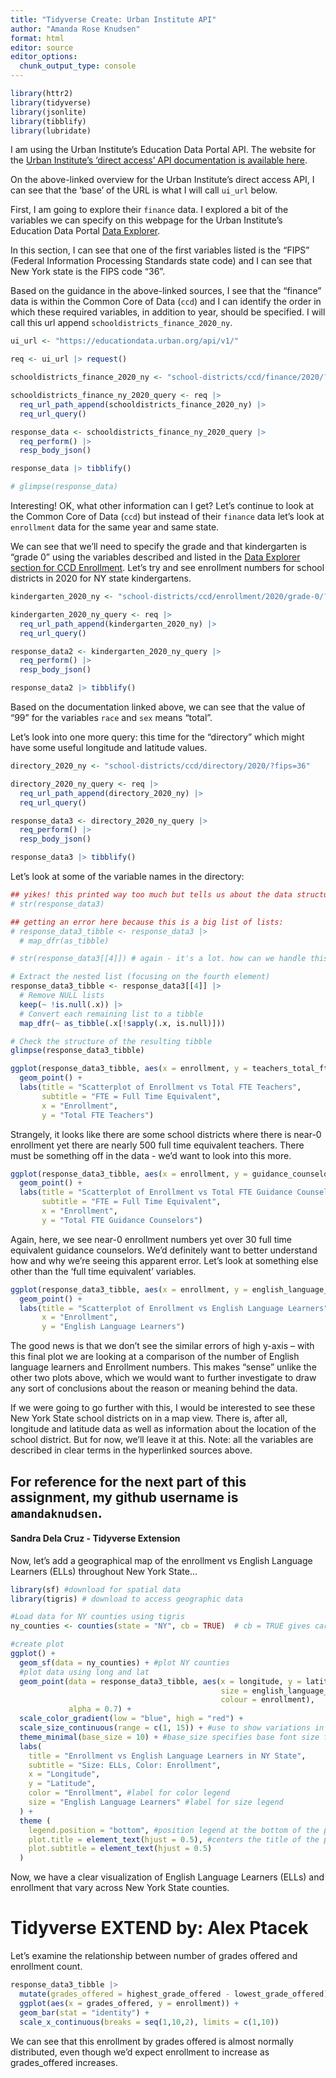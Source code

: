 ```yaml
---
title: "Tidyverse Create: Urban Institute API"
author: "Amanda Rose Knudsen"
format: html
editor: source
editor_options: 
  chunk_output_type: console
---
```


```r
library(httr2)
library(tidyverse)
library(jsonlite)
library(tibblify)
library(lubridate)
```

I am using the Urban Institute's Education Data Portal API. The website for the [Urban Institute's 'direct access' API documentation is available here](https://educationdata.urban.org/documentation/#direct_access).

On the above-linked overview for the Urban Institute's direct access API, I can see that the 'base' of the URL is what I will call `ui_url` below.

First, I am going to explore their `finance` data. I explored a bit of the variables we can specify on this webpage for the Urban Institute's Education Data Portal [Data Explorer](https://educationdata.urban.org/documentation/school-districts.html#ccd_finance).

In this section, I can see that one of the first variables listed is the "FIPS" (Federal Information Processing Standards state code) and I can see that New York state is the FIPS code "36".

Based on the guidance in the above-linked sources, I see that the "finance" data is within the Common Core of Data (`ccd`) and I can identify the order in which these required variables, in addition to year, should be specified. I will call this url append `schooldistricts_finance_2020_ny`.

```r
ui_url <- "https://educationdata.urban.org/api/v1/"

req <- ui_url |> request()

schooldistricts_finance_2020_ny <- "school-districts/ccd/finance/2020/?fips=36"

schooldistricts_finance_ny_2020_query <- req |>
  req_url_path_append(schooldistricts_finance_2020_ny) |>
  req_url_query()

response_data <- schooldistricts_finance_ny_2020_query |>
  req_perform() |>
  resp_body_json()

response_data |> tibblify() 

# glimpse(response_data)
```

Interesting! OK, what other information can I get? Let's continue to look at the Common Core of Data (`ccd`) but instead of their `finance` data let's look at `enrollment` data for the same year and same state.

We can see that we'll need to specify the grade and that kindergarten is "grade 0" using the variables described and listed in the [Data Explorer section for CCD Enrollment](https://educationdata.urban.org/documentation/school-districts.html#ccd-enrollment-by-grade). Let's try and see enrollment numbers for school districts in 2020 for NY state kindergartens.

```r
kindergarten_2020_ny <- "school-districts/ccd/enrollment/2020/grade-0/?fips=36"

kindergarten_2020_ny_query <- req |>
  req_url_path_append(kindergarten_2020_ny) |>
  req_url_query()

response_data2 <- kindergarten_2020_ny_query |>
  req_perform() |>
  resp_body_json()

response_data2 |> tibblify() 
```

Based on the documentation linked above, we can see that the value of "99" for the variables `race` and `sex` means "total".

Let's look into one more query: this time for the "directory" which might have some useful longitude and latitude values.

```r
directory_2020_ny <- "school-districts/ccd/directory/2020/?fips=36"

directory_2020_ny_query <- req |>
  req_url_path_append(directory_2020_ny) |>
  req_url_query()

response_data3 <- directory_2020_ny_query |>
  req_perform() |>
  resp_body_json()

response_data3 |> tibblify() 
```

Let's look at some of the variable names in the directory:

```r
## yikes! this printed way too much but tells us about the data structure:
# str(response_data3) 

## getting an error here because this is a big list of lists:
# response_data3_tibble <- response_data3 |> 
  # map_dfr(as_tibble) 

# str(response_data3[[4]]) # again - it's a lot. how can we handle this?

# Extract the nested list (focusing on the fourth element)
response_data3_tibble <- response_data3[[4]] |>
  # Remove NULL lists
  keep(~ !is.null(.x)) |> 
  # Convert each remaining list to a tibble
  map_dfr(~ as_tibble(.x[!sapply(.x, is.null)])) 

# Check the structure of the resulting tibble
glimpse(response_data3_tibble)
```

```r
ggplot(response_data3_tibble, aes(x = enrollment, y = teachers_total_fte)) +
  geom_point() +
  labs(title = "Scatterplot of Enrollment vs Total FTE Teachers",
       subtitle = "FTE = Full Time Equivalent",
       x = "Enrollment",
       y = "Total FTE Teachers")
```

Strangely, it looks like there are some school districts where there is near-0 enrollment yet there are nearly 500 full time equivalent teachers. There must be something off in the data - we'd want to look into this more.

```r
ggplot(response_data3_tibble, aes(x = enrollment, y = guidance_counselors_total_fte)) +
  geom_point() +
  labs(title = "Scatterplot of Enrollment vs Total FTE Guidance Counselors",
       subtitle = "FTE = Full Time Equivalent",
       x = "Enrollment",
       y = "Total FTE Guidance Counselors")
```

Again, here, we see near-0 enrollment numbers yet over 30 full time equivalent guidance counselors. We'd definitely want to better understand how and why we're seeing this apparent error. Let's look at something else other than the 'full time equivalent' variables.

```r
ggplot(response_data3_tibble, aes(x = enrollment, y = english_language_learners)) +
  geom_point() +
  labs(title = "Scatterplot of Enrollment vs English Language Learners",
       x = "Enrollment",
       y = "English Language Learners")
```

The good news is that we don't see the similar errors of high y-axis -- with this final plot we are looking at a comparison of the number of English language learners and Enrollment numbers. This makes "sense" unlike the other two plots above, which we would want to further investigate to draw any sort of conclusions about the reason or meaning behind the data.

If we were going to go further with this, I would be interested to see these New York State school districts on in a map view. There is, after all, longitude and latitude data as well as information about the location of the school district. But for now, we'll leave it at this. Note: all the variables are described in clear terms in the hyperlinked sources above.

## For reference for the next part of this assignment, my github username is `amandaknudsen`.

#### **Sandra Dela Cruz - Tidyverse Extension**

Now, let's add a geographical map of the enrollment vs English Language Learners (ELLs) throughout New York State...

```r
library(sf) #download for spatial data 
library(tigris) # download to access geographic data 

#Load data for NY counties using tigris 
ny_counties <- counties(state = "NY", cb = TRUE)  # cb = TRUE gives cartographic boundaries

#create plot
ggplot() +
  geom_sf(data = ny_counties) + #plot NY counties
  #plot data using long and lat
  geom_point(data = response_data3_tibble, aes(x = longitude, y = latitude, 
                                               size = english_language_learners, 
                                               colour = enrollment),
             alpha = 0.7) +
  scale_color_gradient(low = "blue", high = "red") +
  scale_size_continuous(range = c(1, 15)) + #use to show variations in a variable, in this case                                             #the English Language Learners
  theme_minimal(base_size = 10) + #base_size specifies base font size for elements
  labs(
    title = "Enrollment vs English Language Learners in NY State",
    subtitle = "Size: ELLs, Color: Enrollment",
    x = "Longitude",
    y = "Latitude",
    color = "Enrollment", #label for color legend
    size = "English Language Learners" #label for size legend
  ) +
  theme (
    legend.position = "bottom", #position legend at the bottom of the plot
    plot.title = element_text(hjust = 0.5), #centers the title of the plot horizontally
    plot.subtitle = element_text(hjust = 0.5)
  )
```

Now, we have a clear visualization of English Language Learners (ELLs) and enrollment that vary across New York State counties.


# Tidyverse EXTEND by: Alex Ptacek

Let's examine the relationship between number of grades offered and enrollment count.

```r
response_data3_tibble |> 
  mutate(grades_offered = highest_grade_offered - lowest_grade_offered) |> 
  ggplot(aes(x = grades_offered, y = enrollment)) +
  geom_bar(stat = "identity") +
  scale_x_continuous(breaks = seq(1,10,2), limits = c(1,10))
```

We can see that this enrollment by grades offered is almost normally distributed, even though we'd expect enrollment to increase as grades_offered increases.

